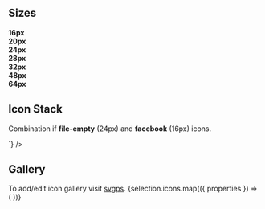 

<Meta of={AuthCardStories} />

<Canvas />

<Controls />

## Sizes
<IconGallery>
  <div className='w-1/8 flex flex-col gap-5 justify-center items-center'>
    <Icon name="file-empty" size={16} />
    <strong>16px</strong>
  </div>
  <div className='w-1/8 flex flex-col gap-5 justify-center items-center'>
    <Icon name="file-empty" size={20} />
    <strong>20px</strong>
  </div>
  <div className='w-1/8 flex flex-col gap-5 justify-center items-center'>
    <Icon name="file-empty" size={24} />
    <strong>24px</strong>
  </div>
  <div className='w-1/8 flex flex-col gap-5 justify-center items-center'>
    <Icon name="file-empty" size={28} />
    <strong>28px</strong>
  </div>
  <div className='w-1/8 flex flex-col gap-5 justify-center items-center'>
    <Icon name="file-empty" size={32} />
    <strong>32px</strong>
  </div>
  <div className='w-1/8 flex flex-col gap-5 justify-center items-center'>
    <Icon name="file-empty" size={48} />
    <strong>48px</strong>
  </div>
  <div className='w-1/8 flex flex-col gap-5 justify-center items-center'>
    <Icon name="file-empty" size={64} />
    <strong>64px</strong>
  </div>
</IconGallery>

## Icon Stack
Combination if <b>file-empty</b> (24px) and <b>facebook</b> (16px) icons.

<div className='grid grid-cols-2'>
  <IconStack>
    <Icon name="file-empty" size={24} />
    <Icon name="facebook" size={16} />
  </IconStack>
  <Source
    language='tsx'
    format
    code={`<IconStack>
    <Icon name="file-empty" size={24} />
    <Icon name="facebook" size={16} />
  </IconStack>`}
  />
</div>

## Gallery
To add/edit icon gallery visit [svgps](https://svgps.app).
<IconGallery>
  {selection.icons.map(({ properties }) => (
    <IconItem key={properties.name} name={properties.name}>
      <Icon name={properties.name} />
    </IconItem>
  ))}
</IconGallery>